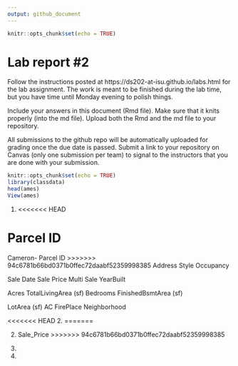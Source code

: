 ```yaml
---
output: github_document
---
```


<!-- README.md is generated from README.Rmd. Please edit the README.Rmd file -->


```r
knitr::opts_chunk$set(echo = TRUE)
```

# Lab report #2

Follow the instructions posted at https://ds202-at-isu.github.io/labs.html for the lab assignment. The work is meant to be finished during the lab time, but you have time until Monday evening to polish things.

Include your answers in this document (Rmd file). Make sure that it knits properly (into the md file). Upload both the Rmd and the md file to your repository.  

All submissions to the github repo will be automatically uploaded for grading once the due date is passed.
Submit a link to your repository on Canvas (only one submission per team) to signal to the instructors that you are done with your submission.

```r
knitr::opts_chunk$set(echo = TRUE)
library(classdata)
head(ames)
View(ames)
```

1. 
<<<<<<< HEAD

Parcel ID 
=======
Cameron-
Parcel ID
>>>>>>> 94c6781b66bd0371b0ffec72daabf52359998385
Address
Style 
Occupancy 

Sale Date 
Sale Price
Multi Sale
YearBuilt

Acres
TotalLivingArea (sf)
Bedrooms
FinishedBsmtArea (sf)

LotArea (sf)
AC
FirePlace
Neighborhood

<<<<<<< HEAD
2. 
=======

2. Sale_Price
>>>>>>> 94c6781b66bd0371b0ffec72daabf52359998385

3. 

4. 


